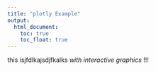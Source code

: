 ```yaml
---
title: "plotly Example"
output: 
  html_document:
    toc: true
    toc_float: true
---
```


this isjfdlkajsdjfkalks _with interactive graphics_ !!!